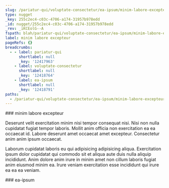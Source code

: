 ```yaml
---
slug: /pariatur-qui/voluptate-consectetur/ea-ipsum/minim-labore-excepteur
type: nugget
_key: 255c2ec4-c03c-4706-a174-31957b978edd
_id: nugget/255c2ec4-c03c-4706-a174-31957b978edd
_rev: _iKCEolG--A
fspath: blah/pariatur-qui/voluptate-consectetur/ea-ipsum/minim-labore-excepteur.md
label: minim labore excepteur
pageRefs: {}
breadcrumbs:
  - - label: pariatur-qui
      shortlabel: null
      _key: '12417963'
    - label: voluptate-consectetur
      shortlabel: null
      _key: '12418764'
    - label: ea-ipsum
      shortlabel: null
      _key: '12418791'
paths:
  - /pariatur-qui/voluptate-consectetur/ea-ipsum/minim-labore-excepteur
---
```


<NuggetArea>
<Nugget slug="/pariatur-qui/voluptate-consectetur/ea-ipsum/minim-labore-excepteur" type="nugget" _key="255c2ec4-c03c-4706-a174-31957b978edd" _id="nugget/255c2ec4-c03c-4706-a174-31957b978edd" _rev="_iKCEolG--A" fspath="blah/pariatur-qui/voluptate-consectetur/ea-ipsum/minim-labore-excepteur.md" label="minim labore excepteur" paths="/pariatur-qui/voluptate-consectetur/ea-ipsum/minim-labore-excepteur">
<NuggetBody>
### minim labore excepteur

Deserunt velit exercitation minim nisi tempor consequat nisi. Nisi non nulla cupidatat fugiat tempor laboris. Mollit anim officia non exercitation ea ea occaecat id. Labore deserunt amet occaecat amet excepteur. Consectetur anim anim ipsum occaecat.

Laborum cupidatat laboris eu qui adipisicing adipisicing aliqua. Exercitation ipsum dolor cupidatat qui commodo sit et aliqua aute duis nulla aliquip incididunt. Anim dolore anim irure in minim amet non cillum laboris fugiat anim eiusmod minim ea. Irure veniam exercitation esse incididunt qui irure ea ea ea veniam.

</NuggetBody>
<Breadcrumbs>
<Crumbs>
<Crumb _key="12417963" label="pariatur-qui" /><Crumb _key="12418764" label="voluptate-consectetur" /><Crumb _key="12418791" label="ea-ipsum" />
</Crumbs>
</Breadcrumbs>
</Nugget>

<NuggetsInbound>
</NuggetsInbound>
<NuggetsOutbound>
</NuggetsOutbound>
</NuggetArea>
<PassagesInbound>
<Passage direction="inbound" type="passage" _key="12418791" _id="passage/12418791" _rev="_iKCEolG---" label="ea-ipsum" passage="ea-ipsum" fspath="blah/pariatur-qui/voluptate-consectetur/ea-ipsum" paths="/pariatur-qui/voluptate-consectetur/ea-ipsum" slug="/pariatur-qui/voluptate-consectetur/ea-ipsum">
<NuggetBody>
### ea-ipsum

</NuggetBody>
<Breadcrumbs>
<Crumbs>
<Crumb _key="12417963" label="pariatur-qui" /><Crumb _key="12418764" label="voluptate-consectetur" />
</Crumbs>
</Breadcrumbs>
</Passage>

</PassagesInbound>
<PassagesOutbound>
</PassagesOutbound>